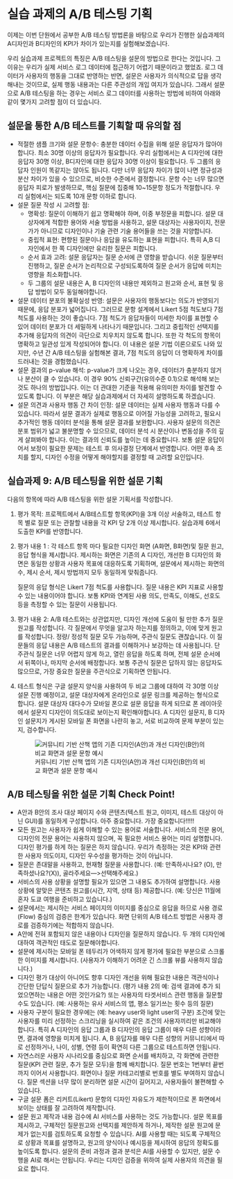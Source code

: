# 실습 과제의 A/B 테스팅 기획

이제는 이번 단원에서 공부한 A/B 테스팅 방법론을 바탕으로 우리가 진행한 실습과제의 A디자인과 B디자인의 KPI가 차이가 있는지를 실험해보겠습니다.

우리 실습과제 프로젝트의 특징은 A/B 테스팅을 설문의 방법으로 한다는 것입니다. 그 이유는 우리가 실제 서비스 로그 데이터에 접근하기 어렵기 때문이라고 했었죠. 로그 데이터가 사용자의 행동을 그대로 반영하는 반면, 설문은 사용자가 의식적으로 답을 생각해내는 것이므로, 실제 행동 내용과는 다른 주관성의 개입 여지가 있습니다. 그래서 설문으로 A/B 테스팅을 하는 경우는 서비스 로그 데이터를 사용하는 방법에 비하여 아래와 같이 몇가지 고려할 점이 더 있습니다.

## 설문을 통한 A/B 테스트를 기획할 때 유의할 점

-   적절한 샘플 크기와 설문 문항수: 충분한 데이터 수집을 위해 설문 응답자가 많아야 합니다. 최소 30명 이상의 응답자가 필요합니다. 우리 실험에서는 A 디자인에 대한 응답자 30명 이상, B디자인에 대한 응답자 30명 이상이 필요합니다. 두 그룹의 응답자 인원이 똑같지는 않아도 됩니다. 다만 너무 응답자 차이가 많이 나면 정규성과 분산 차이가 있을 수 있으므로, 비슷한 수준에서 결정합니다. 문항 수는 너무 많으면 응답자 피로가 발생하므로, 핵심 질문에 집중해 10\~15문항 정도가 적절합니다. 우리 실험에서는 되도록 10개 문항 이하로 합니다.
-   설문 질문 작성 시 고려할 점:
    -   명확성: 질문이 이해하기 쉽고 명확해야 하며, 이중 부정문을 피합니다. 설문 대상자에게 적합한 용어와 서술 방법을 사용하고, 설문 대상자는 사용자이지, 전문가가 아니므로 디자인이나 기술 관련 기술 용어들을 쓰는 것을 지양합니다.
    -   중립적 표현: 편향된 질문이나 응답을 유도하는 표현을 피합니다. 특히 A,B 디자인에서 한 쪽 디자인에만 유리한 질문은 피합니다.
    -   순서 효과 고려: 설문 응답자는 질문 순서에 큰 영향을 받습니다. 쉬운 질문부터 진행하고, 질문 순서가 논리적으로 구성되도록하여 질문 순서가 응답에 미치는 영향을 최소화합니다.
    -   두 그룹의 설문 내용은 A, B 디자인의 내용만 제외하고 원고와 순서, 표현 및 응답 방법이 모두 동일해야합니다.
-   설문 데이터 분포의 불확실성 반영: 설문은 사용자의 행동보다는 의도가 반영되기 때문에, 응답 분포가 넓어집니다. 그러므로 문항 설계에서 Likert 5점 척도보다 7점 척도를 사용하는 것이 좋습니다. 7점 척도가 응답자들이 미세한 차이를 표현할 수 있어 데이터 분포가 더 세밀하게 나타나기 때문입니다. 그리고 중립적인 선택지를 추가해 응답자의 의견이 극단으로 치우치지 않도록 합니다. 또한 각 척도의 항목이 명확하고 일관성 있게 작성되어야 합니다. 이 내용은 설문 기법 이론으로도 나와 있지만, 수년 간 A/B 테스팅을 실험해본 결과, 7점 척도의 응답이 더 명확하게 차이를 드러내는 것을 경험했습니다.
-   설문 결과의 p-value 해석: p-value가 크게 나오는 경우, 데이터가 충분하지 않거나 분산이 클 수 있습니다. 이 경우 90% 신뢰구간(유의수준 0.1)으로 해석해 보는 것도 하나의 방법입니다. 이는 더 관대한 기준을 적용해 유의미한 차이를 발견할 수 있도록 합니다. 이 부분은 해당 실습과제에서 더 자세히 설명하도록 하겠습니다.
-   설문 의견과 사용자 행동 간 차이 인정: 설문 데이터는 실제 사용자 행동과 다를 수 있습니다. 따라서 설문 결과가 실제로 행동으로 이어질 가능성을 고려하고, 필요시 추가적인 행동 데이터 분석을 통해 설문 결과를 보완합니다. 사용자 설문의 의견은 분포 범위가 넓고 불분명할 수 있으므로, 데이터 분석 시 분산이나 변동성을 주의 깊게 살펴봐야 합니다. 이는 결과의 신뢰도를 높이는 데 중요합니다. 보통 설문 응답이어서 보정이 필요한 문제는 테스트 후 의사결정 단계에서 반영합니다. 어떤 후속 조치를 할지, 디자인 수정을 어떻게 해야할지를 결정할 때 고려할 요인입니다.

## 실습과제 9: A/B 테스팅을 위한 설문 기획

다음의 항목에 따라 A/B 테스팅을 위한 설문 기획서를 작성합니다.

1.  평가 목적: 프로젝트에서 A/B테스트할 항목(KPI)을 3개 이상 서술하고, 테스트 항목 별로 질문 또는 관찰할 내용을 각 KPI 당 2개 이상 제시합니다. 실습과제 6에서 도출한 KPI를 반영합니다.

2.  평가 내용 1 : 각 테스트 항목 마다 필요한 디자인 화면 (A화면, B화면)및 질문 원고, 응답 형식을 제시합니다. 제시하는 화면은 기존의 A 디자인, 개선한 B 디자인의 화면은 동일한 상황과 사용자 목표에 대응하도록 기획하며, 설문에서 제시하는 화면의 수, 제시 순서, 제시 방법까지 모두 동일하게 맞춰줍니다.

    질문의 응답 형식은 Likert 7점 척도를 사용합니다. 질문 내용은 KPI 지표로 사용할 수 있는 내용이어야 합니다. 보통 KPI와 연계된 사용 의도, 만족도, 이해도, 선호도 등을 측정할 수 있는 질문이 사용됩니다.

3.  평가 내용 2: A/B 테스트와는 상관없지만, 디자인 개선에 도움이 될 만한 추가 질문 원고를 작성합니다. 각 질문에서 무엇을 알고자 하는지를 정의하고, 이에 맞게 원고를 작성합니다. 정량/ 정성적 질문 모두 가능하며, 주관식 질문도 괜찮습니다. 이 질문들의 응답 내용은 A/B 테스트의 결과를 이해하거나 보강하는 데 사용됩니다. 단 주관식 질문은 너무 어렵지 않게 하고, 열린 응답을 하도록 하며, 전체 설문 순서에서 뒤쪽이나, 마지막 순서에 배정합니다. 보통 주관식 질문은 답하지 않는 응답자도 많으므로, 가장 중요한 질문을 주관식으로 기획하면 안됩니다.

4.  테스트 형식은 구글 설문지 양식을 사용하여 두 비교 그룹에 대하여 각 30명 이상 설문 진행 예정이고, 설문 대상자에게 온라인으로 설문 링크를 제공하는 형식으로 합니다. 설문 대상자 대다수가 모바일 폰으로 설문 응답을 하게 되므로 폰 레이아웃에서 설문지 디자인이 의도대로 보이는지 확인해야합니다. A 디자인 설문지, B 디자인 설문지가 게시된 모바일 폰 화면을 나란히 놓고, 서로 비교하여 문제 부분이 있는지, 검수합니다.

    ![커뮤니티 기반 산책 앱의 기존 디자인(A안)과 개선 디자인(B안)의 비교 화면과 설문 문항 예시](img/fig30.png)

## A/B 테스팅을 위한 설문 기획 Check Point!

-   A안과 B안의 조사 대상 페이지 수와 콘텐츠(텍스트 원고, 이미지, 테스트 대상이 아닌 GUI)를 동일하게 구성합니다. 아주 중요합니다. 가장 중요합니다!!!!!
-   모든 원고는 사용자가 쉽게 이해할 수 있는 용어로 서술합니다. 서비스의 전문 용어, 디자인의 전문 용어는 사용하지 않으며, 꼭 필요한 서비스 용어는 미리 설명합니다. 디자인 평가를 하게 하는 질문은 하지 않습니다. 우리가 측정하는 것은 KPI와 관련한 사용자 의도이지, 디자인 우수성을 평가하는 것이 아닙니다.
-   질문은 존대말을 사용하고, 현재형 질문을 사용합니다. (예: 만족하시나요? (O), 만족하셨나요?(X)), 골라주세요—\>선택해주세요.)
-   서비스의 사용 상황을 설명할 필요가 있으면 그 내용도 추가하여 설명합니다. 사용 상황에 알맞은 콘텐츠 원고를(시간, 지역, 상태 등) 제공합니다. (예: 당신은 11월에 혼자 도쿄 여행을 준비하고 있습니다.)
-   설문에서는 제시하는 서비스 페이지의 이미지를 중심으로 응답을 하므로 사용 경로(Flow) 중심의 검증은 한계가 있습니다. 화면 단위의 A/B 테스트 방법은 사용자 경로를 검증하기에는 적합하지 않습니다.
-   A안에 전혀 포함되지 않은 내용이나 디자인을 질문하지 않습니다. 두 개의 디자인에 대하여 객관적인 태도로 질문해야합니다.
-   설문에 제시하는 모바일 폰 테두리가 어색하지 않게 평가에 필요한 부분으로 스크롤한 이미지를 제시합니다. (사용자가 이해하기 어려운 긴 스크롤 뷰를 사용하지 않습니다.)
-   디자인 평가 대상이 아니어도 향후 디자인 개선을 위해 필요한 내용은 객관식이나 간단한 단답식 질문으로 추가 가능합니다. (평가 내용 2의 예: 검색 결과에 추가 되었으면하는 내용은 어떤 것인가요?) 또는 사용자의 타겟서비스 관련 행동을 질문할 수도 있습니다. (예: 사용하는 유사 서비스의 앱, 평소 일기쓰는 횟수 등의 질문)
-   사용자 구분이 필요한 경우에는 (예: heavy user와 light user의 구분) 조건에 맞는 사용자를 미리 선정하는 스크리닝을 실시하여 같은 조건의 사용자끼리만 비교해야합니다. 특히 A 디자인의 응답 그룹과 B 디자인의 응답 그룹이 매우 다른 성향이라면, 결과에 영향을 미치게 됩니다. A, B 응답자를 매우 다른 성향의 커뮤니티에서 따로 선정하거나, 나이, 성별, 연령 등이 확연히 다른 그룹으로 테스트하면 안됩니다.
-   자연스러운 사용자 시나리오를 중심으로 화면 순서를 배치하고, 각 화면에 관련한 질문(KPI 관련 질문, 추가 질문 모두)을 함께 배치합니다. 질문 번호는 1번부터 끝번까지 이어서 사용합니다. 화면이나 질문 카테고리별로 번호를 별도 부여하지 않습니다. 질문 섹션을 너무 많이 분리하면 설문 시간이 길어지고, 사용자들이 불편해할 수 있습니다.
-   구글 설문 폼은 리커트(Likert) 문항의 디자인 자유도가 제한적이므로 폰 화면에서 보이는 상태를 잘 고려하여 제작합니다.
-   설문 원고 제작과 내용 검수에 AI 서비스를 사용하는 것도 가능합니다. 설문 목표를 제시하고, 구체적인 질문원고와 선택지를 제안하게 하거나, 제작한 설문 원고에 문제가 없는지를 검토하도록 요청할 수 있습니다. AI를 사용할 때는 되도록 구체적으로 상황과 목표를 설명하고, 원고의 양식이나 예시등을 제시하여 응답의 정확도를 높이도록 합니다. 설문의 준비 과정과 결과 분석은 AI를 사용할 수 있지만, 설문 수행을 AI로 해서는 안됩니다. 우리는 디자인 검증을 위하여 실제 사용자의 의견을 필요로 합니다.
